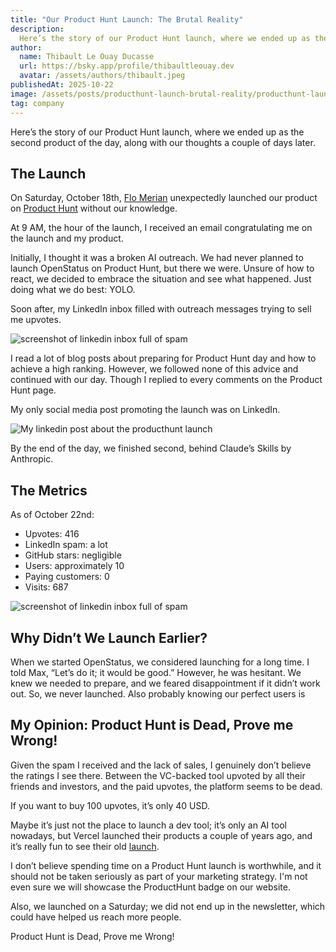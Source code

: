 ```yaml
---
title: "Our Product Hunt Launch: The Brutal Reality"
description:
  Here’s the story of our Product Hunt launch, where we ended up as the second product of the day, along with our thoughts a couple of days later. Reflecting on the experience and its implications for our marketing strategy.
author:
  name: Thibault Le Ouay Ducasse
  url: https://bsky.app/profile/thibaultleouay.dev
  avatar: /assets/authors/thibault.jpeg
publishedAt: 2025-10-22
image: /assets/posts/producthunt-launch-brutal-reality/producthunt-launch.png
tag: company
---
```



Here’s the story of our Product Hunt launch, where we ended up as the second product of the day, along with our thoughts a couple of days later.

## The Launch

On Saturday, October 18th, [Flo Merian](https://bsky.app/profile/fmerian.com) unexpectedly launched our product on [Product Hunt](https://www.producthunt.com/products/openstatus-2) without our knowledge.

At 9 AM, the hour of the launch, I received an email congratulating me on the launch and my product.

Initially, I thought it was a broken AI outreach. We had never planned to launch OpenStatus on Product Hunt, but there we were. Unsure of how to react, we decided to embrace the situation and see what happened. Just doing what we do best: YOLO.

Soon after, my LinkedIn inbox filled with outreach messages trying to sell me upvotes.

<div class="my-2 flex justify-center">
<Image
  alt="screenshot of linkedin inbox full of spam"
  src="/assets/posts/producthunt-launch-brutal-reality/linkedin-inbox.png"
  width={350}
  height={575}
/>
</div>


I read a lot of  blog posts about preparing for Product Hunt day and how to achieve a high ranking. However, we followed none of this advice and continued with our day. Though  I replied to every comments on the Product Hunt page.

My only social media post promoting the launch was on LinkedIn.

<Image
  alt="My linkedin post about the producthunt launch"
  src="/assets/posts/producthunt-launch-brutal-reality/thibault-linkedinpost.png"
  width={800}
  height={800}
/>

By the end of the day, we finished second, behind Claude’s Skills by Anthropic.

## The Metrics

As of October 22nd:
-  Upvotes: 416
- LinkedIn spam: a lot
- GitHub stars: negligible
- Users: approximately 10
- Paying customers: 0
- Visits: 687

<Image
  alt="screenshot of linkedin inbox full of spam"
  src="/assets/posts/producthunt-launch-brutal-reality/plausible.png"
  width={800}
  height={800}
/>


## Why Didn’t We Launch Earlier?

When we started OpenStatus, we considered launching for a long time. I told Max, “Let’s do it; it would be good.” However, he was hesitant. We knew we needed to prepare, and we feared disappointment if it didn’t work out. So, we never launched. Also probably knowing our perfect users is

## My Opinion: Product Hunt is Dead, Prove me Wrong!

Given the spam I received and the lack of sales, I genuinely don’t believe the ratings I see there. Between the VC-backed tool upvoted by all their friends and investors, and the paid upvotes, the platform seems to be dead.

If you want to buy 100 upvotes, it’s only 40 USD.

Maybe it’s just not the place to launch a dev tool; it’s only an AI tool nowadays, but Vercel launched their products a couple of years ago, and it’s really fun to see their old [launch](https://www.producthunt.com/products/vercel/launches/now-api).

I don’t believe spending time on a Product Hunt launch is worthwhile, and it should not be taken seriously as part of your marketing strategy. I'm not even sure we will showcase the ProductHunt badge on our website.

Also, we launched on a Saturday; we did not end up in the newsletter, which could have helped us reach more people.


Product Hunt is Dead, Prove me Wrong!
